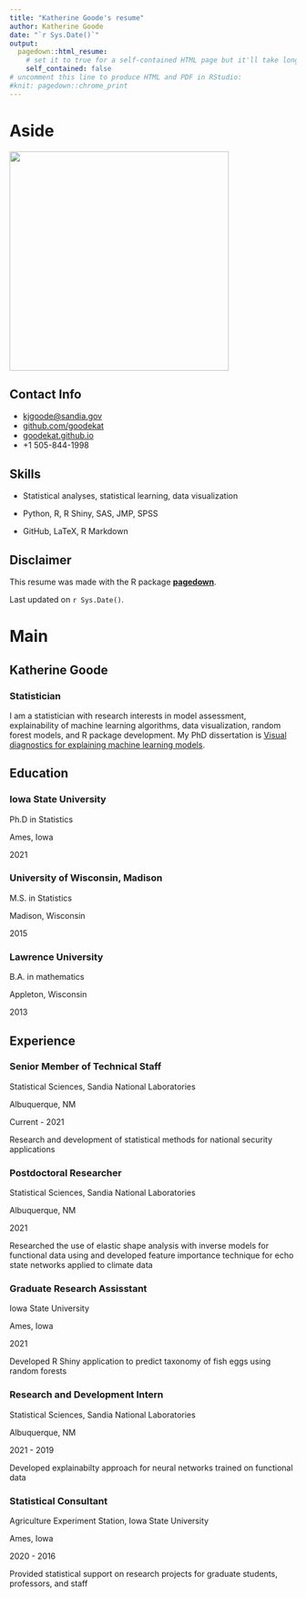```yaml
---
title: "Katherine Goode's resume"
author: Katherine Goode
date: "`r Sys.Date()`"
output:
  pagedown::html_resume:
    # set it to true for a self-contained HTML page but it'll take longer to render
    self_contained: false
# uncomment this line to produce HTML and PDF in RStudio:
#knit: pagedown::chrome_print
---
```


# Aside

![](images/kjg.jpg){width="385"}

## Contact Info {#contact}

-   <i class="fa fa-paper-plane"></i> [kjgoode\@sandia.gov](mailto:kjgoode@sandia.gov){.email}
-   <i class="fa fa-github"></i> [github.com/goodekat](https://github.com/goodekat)
-   <i class="fa fa-link"></i> [goodekat.github.io](goodekat.github.io)
-   <i class="fa fa-phone"></i> +1 505-844-1998

## Skills {#skills}

- Statistical analyses, statistical learning, data visualization

- Python, R, R Shiny, SAS, JMP, SPSS

- GitHub, LaTeX, R Markdown

## Disclaimer {#disclaimer}

This resume was made with the R package [**pagedown**](https://github.com/rstudio/pagedown).

Last updated on `r Sys.Date()`.

# Main

## Katherine Goode {#title}

### Statistician

I am a statistician with research interests in model assessment, explainability of machine learning algorithms, data visualization, random forest models, and R package development. My PhD dissertation is [Visual diagnostics for explaining machine learning models](https://dr.lib.iastate.edu/items/abac51d2-c05b-4ef2-90f5-03740ff5c682).

## Education {data-icon="graduation-cap" data-concise="true"}

### Iowa State University

Ph.D in Statistics

Ames, Iowa

2021

### University of Wisconsin, Madison

M.S. in Statistics

Madison, Wisconsin

2015

### Lawrence University

B.A. in mathematics

Appleton, Wisconsin

2013

## Experience {data-icon="laptop"}

### Senior Member of Technical Staff

Statistical Sciences, Sandia National Laboratories

Albuquerque, NM

Current - 2021

Research and development of statistical methods for national security applications

### Postdoctoral Researcher

Statistical Sciences, Sandia National Laboratories

Albuquerque, NM

2021

Researched the use of elastic shape analysis with inverse models for functional data using and developed feature importance technique for echo state networks applied to climate data

### Graduate Research Assisstant

Iowa State University

Ames, Iowa

2021

Developed R Shiny application to predict taxonomy of fish eggs using random forests

### Research and Development Intern

Statistical Sciences, Sandia National Laboratories

Albuquerque, NM

2021 - 2019

Developed explainabilty approach for neural networks trained on functional data

### Statistical Consultant

Agriculture Experiment Station, Iowa State University

Ames, Iowa

2020 - 2016

Provided statistical support on research projects for graduate students, professors, and staff
